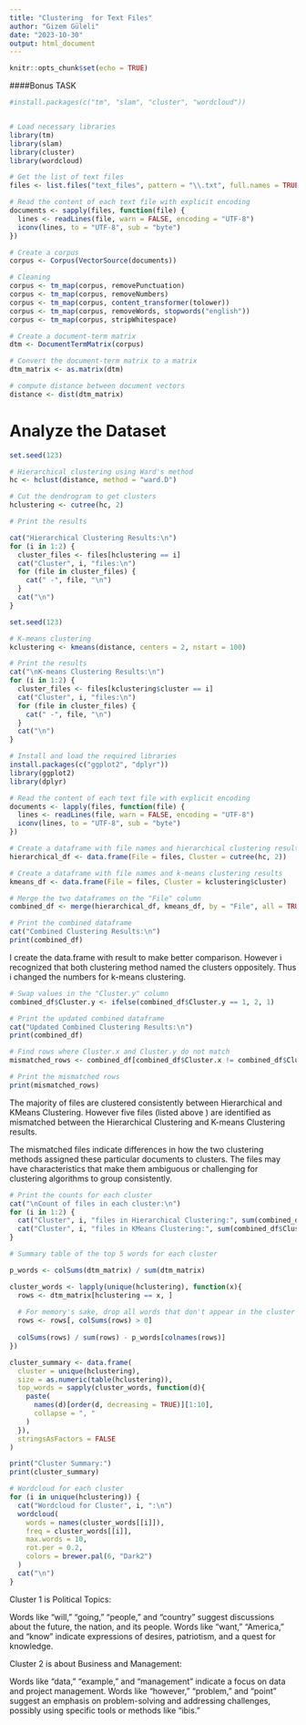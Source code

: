 ---
title: "Clustering  for Text Files"
author: "Gizem Güleli"
date: "2023-10-30"
output: html_document
---

```{r setup, include=FALSE}
knitr::opts_chunk$set(echo = TRUE)
```

####Bonus TASK 

```{r Install and load packages ,warning=FALSE, results=FALSE, message=FALSE}

#install.packages(c("tm", "slam", "cluster", "wordcloud"))


# Load necessary libraries
library(tm)
library(slam)
library(cluster)
library(wordcloud)

```


```{r Read the text files}

# Get the list of text files
files <- list.files("text_files", pattern = "\\.txt", full.names = TRUE)

# Read the content of each text file with explicit encoding
documents <- sapply(files, function(file) {
  lines <- readLines(file, warn = FALSE, encoding = "UTF-8")
  iconv(lines, to = "UTF-8", sub = "byte")
})

```

```{r Preprocessing on Data to analyze}

# Create a corpus
corpus <- Corpus(VectorSource(documents))

# Cleaning
corpus <- tm_map(corpus, removePunctuation)
corpus <- tm_map(corpus, removeNumbers)
corpus <- tm_map(corpus, content_transformer(tolower))
corpus <- tm_map(corpus, removeWords, stopwords("english"))
corpus <- tm_map(corpus, stripWhitespace)

```
```{r}

# Create a document-term matrix
dtm <- DocumentTermMatrix(corpus)

# Convert the document-term matrix to a matrix
dtm_matrix <- as.matrix(dtm)

# compute distance between document vectors
distance <- dist(dtm_matrix)


```


# Analyze the Dataset

```{r - Hierarchical Clustering Method }

set.seed(123)

# Hierarchical clustering using Ward's method
hc <- hclust(distance, method = "ward.D")

# Cut the dendrogram to get clusters
hclustering <- cutree(hc, 2)

# Print the results

cat("Hierarchical Clustering Results:\n")
for (i in 1:2) {
  cluster_files <- files[hclustering == i]
  cat("Cluster", i, "files:\n")
  for (file in cluster_files) {
    cat(" -", file, "\n")
  }
  cat("\n")
}


```

```{r K-means Clustering}

set.seed(123)

# K-means clustering
kclustering <- kmeans(distance, centers = 2, nstart = 100)

# Print the results
cat("\nK-means Clustering Results:\n")
for (i in 1:2) {
  cluster_files <- files[kclustering$cluster == i]
  cat("Cluster", i, "files:\n")
  for (file in cluster_files) {
    cat(" -", file, "\n")
  }
  cat("\n")
}


```

```{r}
# Install and load the required libraries
install.packages(c("ggplot2", "dplyr"))
library(ggplot2)
library(dplyr)

# Read the content of each text file with explicit encoding
documents <- lapply(files, function(file) {
  lines <- readLines(file, warn = FALSE, encoding = "UTF-8")
  iconv(lines, to = "UTF-8", sub = "byte")
})

# Create a dataframe with file names and hierarchical clustering results
hierarchical_df <- data.frame(File = files, Cluster = cutree(hc, 2))

# Create a dataframe with file names and k-means clustering results
kmeans_df <- data.frame(File = files, Cluster = kclustering$cluster)

# Merge the two dataframes on the "File" column
combined_df <- merge(hierarchical_df, kmeans_df, by = "File", all = TRUE)

# Print the combined dataframe
cat("Combined Clustering Results:\n")
print(combined_df)

```
I create the data.frame with result to make better comparison. However i recognized that both clustering method named the clusters oppositely. Thus i changed the numbers for k-means clustering.


```{r}
# Swap values in the "Cluster.y" column
combined_df$Cluster.y <- ifelse(combined_df$Cluster.y == 1, 2, 1)

# Print the updated combined dataframe
cat("Updated Combined Clustering Results:\n")
print(combined_df)
```
```{r}
# Find rows where Cluster.x and Cluster.y do not match
mismatched_rows <- combined_df[combined_df$Cluster.x != combined_df$Cluster.y, ]

# Print the mismatched rows
print(mismatched_rows)
```
The majority of files are clustered consistently between Hierarchical and KMeans Clustering. However five files (listed above ) are identified as mismatched between the Hierarchical Clustering and K-means Clustering results. 

The mismatched files indicate differences in how the two clustering methods assigned these particular documents to clusters. The files may have characteristics that make them ambiguous or challenging for clustering algorithms to group consistently.

```{r}

# Print the counts for each cluster
cat("\nCount of files in each cluster:\n")
for (i in 1:2) {
  cat("Cluster", i, "files in Hierarchical Clustering:", sum(combined_df$Cluster.x == i), "\n")
  cat("Cluster", i, "files in KMeans Clustering:", sum(combined_df$Cluster.y == i), "\n\n")
}


```
```{r}

# Summary table of the top 5 words for each cluster

p_words <- colSums(dtm_matrix) / sum(dtm_matrix)

cluster_words <- lapply(unique(hclustering), function(x){
  rows <- dtm_matrix[hclustering == x, ]
  
  # For memory's sake, drop all words that don't appear in the cluster
  rows <- rows[, colSums(rows) > 0]
  
  colSums(rows) / sum(rows) - p_words[colnames(rows)]
})

cluster_summary <- data.frame(
  cluster = unique(hclustering),
  size = as.numeric(table(hclustering)),
  top_words = sapply(cluster_words, function(d){
    paste(
      names(d)[order(d, decreasing = TRUE)][1:10], 
      collapse = ", "
    )
  }),
  stringsAsFactors = FALSE
)

print("Cluster Summary:")
print(cluster_summary)

# Wordcloud for each cluster
for (i in unique(hclustering)) {
  cat("Wordcloud for Cluster", i, ":\n")
  wordcloud(
    words = names(cluster_words[[i]]), 
    freq = cluster_words[[i]], 
    max.words = 10, 
    rot.per = 0.2, 
    colors = brewer.pal(6, "Dark2")
  )
  cat("\n")
}

```

Cluster 1 is  Political Topics:

Words like "will," "going," "people," and "country" suggest discussions about the future, the nation, and its people. Words like "want," "America," and "know" indicate expressions of desires, patriotism, and a quest for knowledge.

Cluster 2 is about Business and Management:

Words like "data," "example," and "management" indicate a focus on data and project management. Words like "however," "problem," and "point" suggest an emphasis on problem-solving and addressing challenges, possibly using specific tools or methods like "ibis."


